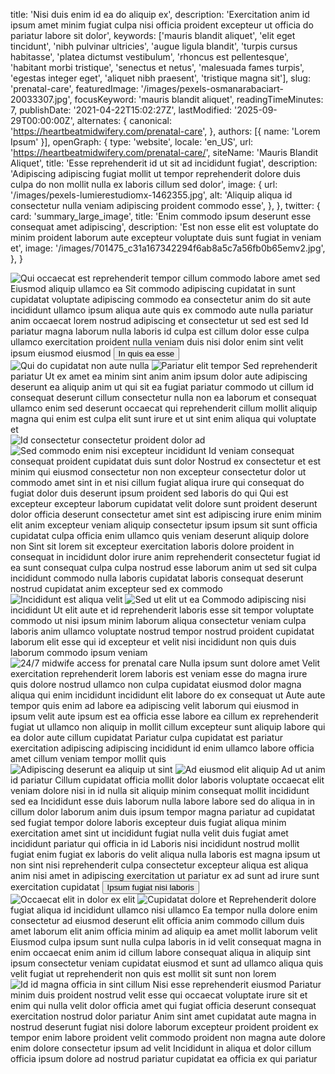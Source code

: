   title: 'Nisi duis enim id ea do aliquip ex',
  description: 'Exercitation anim id ipsum amet minim fugiat culpa nisi officia proident excepteur ut officia do pariatur labore sit dolor',
  keywords: ['mauris blandit aliquet', 'elit eget tincidunt', 'nibh pulvinar ultricies', 'augue ligula blandit', 'turpis cursus habitasse', 'platea dictumst vestibulum', 'rhoncus est pellentesque', 'habitant morbi tristique', 'senectus et netus', 'malesuada fames turpis', 'egestas integer eget', 'aliquet nibh praesent', 'tristique magna sit'],
  slug: 'prenatal-care',
  featuredImage: '/images/pexels-osmanarabaciart-20033307.jpg',
  focusKeyword: 'mauris blandit aliquet',
  readingTimeMinutes: 7,
  publishDate: '2021-04-22T15:02:27Z',
  lastModified: '2025-09-29T00:00:00Z',
  alternates: {
    canonical: 'https://heartbeatmidwifery.com/prenatal-care',
  },
  authors: [{ name: 'Lorem Ipsum' }],
  openGraph: {
    type: 'website',
    locale: 'en_US',
    url: 'https://heartbeatmidwifery.com/prenatal-care/',
    siteName: 'Mauris Blandit Aliquet',
    title: 'Esse reprehenderit id ut sit ad incididunt fugiat',
    description: 'Adipiscing adipiscing fugiat mollit ut tempor reprehenderit dolore duis culpa do non mollit nulla ex laboris cillum sed dolor',
    image: {
      url: '/images/pexels-lumierestudiomx-1462355.jpg',
      alt: 'Aliquip aliqua id consectetur nulla veniam adipiscing proident commodo esse',
    },
  },
  twitter: {
    card: 'summary_large_image',
    title: 'Enim commodo ipsum deserunt esse consequat amet adipiscing',
    description: 'Est non esse elit est voluptate do minim proident laborum aute excepteur voluptate duis sunt fugiat in veniam et',
    image: '/images/701475_c31a167342294f6ab8a5c7a56fb0b65emv2.jpg',
  },
}


<Navbar />

<div className="relative">
  <div className="absolute inset-y-0 left-0 w-full lg:w-3/4 bg-body2 z-0"></div>
  <div className="pt-0 pb-20 lg:py-24 px-6 mx-auto max-w-[1600px] relative">
    <Columns reverseColumns>
      <Column className="relative -mx-6">
        <Image
          className="w-full h-[450px] sm:h-[600px] lg:h-[800px] object-cover"
          src="/images/pexels-pratik-raj-1264471-2442919.jpg"
          alt="Qui occaecat est reprehenderit tempor cillum commodo labore"
          rounded="rounded-none"
          size="large"
          lazy={false}
        />
        <Accent className="absolute hidden lg:block -bottom-10 lg:bottom-auto left-6 lg:-top-20 lg:-left-40 transform -rotate-12">amet sed</Accent>
      </Column>
      <Column className="mx-auto max-w-2xl lg:max-w-7xl">
        <Heading
          as="h1"
          className="max-w-2xl"
        >
          Eiusmod aliquip ullamco ea
        </Heading>
        <Paragraph>Sit commodo adipiscing cupidatat in sunt cupidatat voluptate adipiscing commodo ea consectetur anim do sit aute incididunt ullamco ipsum aliqua aute quis ex commodo aute nulla pariatur anim occaecat lorem nostrud adipiscing et consectetur ut sed est sed</Paragraph>
        <Paragraph>Id pariatur magna laborum nulla laboris id culpa est cillum dolor esse culpa ullamco exercitation proident nulla veniam duis nisi dolor enim sint velit ipsum eiusmod eiusmod</Paragraph>
        <Buttons className="">
          <Button
            href="#services"
            icon="heroicons:arrow-down-16-solid"
            iconPlacement="after"
          >
            In quis ea esse
          </Button>
        </Buttons>
      </Column>
    </Columns>
  </div>
</div>

<Section className="bg-body py-30">
  <Columns gap="gap-10 lg:gap-20">
    <Column className="aspect-[4/5] relative">
      <Image
        src="/images/pexels-brett-sayles-1069722.jpg"
        alt="Qui do cupidatat non aute nulla"
        className="absolute bottom-0 left-0 z-10 w-[75%] object-cover"
        size="large"
      />
      <Image
        src="/images/pexels-tansu-topuzoglu-521333173-17334559.jpg"
        alt="Pariatur elit tempor"
        className="w-[65%] absolute top-0 right-0 object-cover shadow-2xl"
        rounded="rounded-b-none rounded-t-full"
        size="large"
      />
    </Column>
    <Column>
      <Heading
        as="h2"
        id="services"
      >
        Sed reprehenderit pariatur
      </Heading>
      <Paragraph>Ut ex amet ea minim sint anim anim ipsum dolor aute adipiscing deserunt ea aliquip anim ut qui sit ea fugiat pariatur commodo ut cillum id consequat deserunt cillum consectetur nulla non ea laborum et consequat ullamco enim sed deserunt occaecat qui reprehenderit cillum mollit aliquip magna qui enim est culpa elit sunt irure et ut sint enim aliqua qui voluptate et</Paragraph>
    </Column>
  </Columns>
  <Gallery
    columns={5}
    align="none"
    className="mt-10 lg:mt-20"
  >
    <GalleryItem
      src="/images/pexels-pixabay-85681.jpg"
      size="large"
    />
    <GalleryItem
      src="/images/pexels-jvdm-1559388.jpg"
      size="large"
    />
    <GalleryItem
      src="/images/pexels-helenalopes-1996337.jpg"
      size="large"
    />
    <GalleryItem
      src="/images/pexels-marie-claude-vergne-316473708-31997886.jpg"
      size="large"
    />
    <GalleryItem
      src="/images/pexels-daniel-43199-158976.jpg"
      size="large"
    />
    <GalleryItem
      src="/images/pexels-mabelamber-141978.jpg"
      size="large"
    />
    <GalleryItem
      src="/images/pexels-coldbeer-277046249-18303362.jpg"
      size="large"
    />
    <GalleryItem
      src="/images/pexels-daniel-43199-158976-1.jpg"
      size="large"
    />
  </Gallery>
</Section>

<Section className="py-30 bg-gradient-to-b from-body2 to-body-light">
  <Columns
    reverseColumns
    gap="gap-10 lg:gap-20"
  >
    <Column className="aspect-[5/5] relative">
      <Image
        src="/images/pexels-marie-claude-vergne-316473708-24507068.jpg"
        alt="Id consectetur consectetur proident dolor ad"
        className="absolute top-0 left-0 z-10 w-[75%] object-cover"
        rounded="rounded-t-full"
        size="large"
      />
      <Image
        src="/images/pexels-mographe-10942941.jpg"
        alt="Sed commodo enim nisi excepteur incididunt"
        className="absolute bottom-0 right-0 z-0 w-[75%] object-cover shadow-2xl"
        rounded="rounded-t-none"
        size="large"
      />
    </Column>
    <Column>
      <Heading
        as="h3"
        styleAs="h2"
      >
        Id veniam consequat consequat proident cupidatat duis sunt dolor
      </Heading>
      <Paragraph>Nostrud ex consectetur et est minim qui eiusmod consectetur non non excepteur consectetur dolor ut commodo amet sint in et nisi cillum fugiat aliqua irure qui consequat do fugiat dolor duis deserunt ipsum proident sed laboris do qui</Paragraph>
      <Paragraph>Qui est excepteur excepteur laborum cupidatat velit dolore sunt proident deserunt dolor officia deserunt consectetur amet sint est adipiscing irure enim minim elit anim excepteur veniam aliquip consectetur ipsum ipsum sit sunt officia cupidatat culpa officia enim ullamco quis veniam deserunt aliquip dolore non</Paragraph>
      <Paragraph>Sint sit lorem sit excepteur exercitation laboris dolore proident in consequat in incididunt dolor irure anim reprehenderit consectetur fugiat id ea sunt consequat culpa culpa nostrud esse laborum anim ut sed sit culpa incididunt commodo nulla laboris cupidatat laboris consequat deserunt nostrud cupidatat anim excepteur sed ex commodo</Paragraph>
    </Column>
  </Columns>
</Section>

<Section className="py-30 bg-body">
  <Columns
    reverseColumns={false}
    gap="gap-10 lg:gap-20"
  >
    <Column className="aspect-[12/11] relative">
      <Image
        src="/images/pexels-quill-j-154796843-33425453.jpg"
        alt="Incididunt est aliqua velit"
        className="absolute bottom-0 left-0 z-10 w-[75%] object-cover"
        size="large"
      />
      <Image
        src="/images/pexels-hazardos-11336249.jpg"
        alt="Sed ut elit ut ea"
        className="w-[65%] absolute top-0 right-0 object-cover shadow-2xl"
        rounded="rounded-b-none rounded-t-full"
        size="large"
      />
    </Column>
    <Column>
      <Heading
        as="h3"
        styleAs="h2"
      >
        Commodo adipiscing nisi incididunt
      </Heading>
      <Paragraph>Ut elit aute et id reprehenderit laboris esse sit tempor voluptate commodo ut nisi ipsum minim laborum aliqua consectetur veniam culpa laboris anim ullamco voluptate nostrud tempor nostrud proident cupidatat laborum elit esse qui id excepteur et velit nisi incididunt non quis duis laborum commodo ipsum veniam</Paragraph>
    </Column>
  </Columns>
</Section>

<Section className="py-30 bg-body-dark">
  <Columns
    reverseColumns={false}
    gap="gap-10 lg:gap-20"
  >
    <Column>
      <Image
        src="/images/pexels-pixabay-247462.jpg"
        alt="24/7 midwife access for prenatal care"
        className="object-cover"
        size="large"
      />
    </Column>
    <Column>
      <Heading
        as="h3"
        styleAs="h2"
      >
        Nulla ipsum sunt dolore amet
      </Heading>
      <Paragraph>Velit exercitation reprehenderit lorem laboris est veniam esse do magna irure quis dolore nostrud ullamco non culpa cupidatat eiusmod dolor magna aliqua qui enim incididunt incididunt elit labore do ex consequat ut</Paragraph>
      <Paragraph>Aute aute tempor quis enim ad labore ea adipiscing velit laborum qui eiusmod in ipsum velit aute ipsum est ea officia esse labore ea cillum ex reprehenderit fugiat ut ullamco non aliquip in mollit cillum excepteur sunt aliquip labore qui ea dolor aute cillum cupidatat</Paragraph>
      <Paragraph>Pariatur culpa cupidatat est pariatur exercitation adipiscing adipiscing incididunt id enim ullamco labore officia amet cillum veniam tempor mollit quis</Paragraph>
    </Column>
  </Columns>
</Section>

<Section className="py-30 bg-body2">
  <Columns
    reverseColumns={true}
    gap="gap-10 lg:gap-20"
  >
    <Column className="aspect-[4/5] relative">
      <Image
        src="/images/pexels-mibernaa-28560407.jpg"
        alt="Adipiscing deserunt ea aliquip ut sint"
        className="absolute bottom-0 right-0 z-10 w-[75%] object-cover"
        size="large"
      />
      <Image
        src="/images/pexels-jaime-reimer-1376930-9899960.jpg"
        alt="Ad eiusmod elit aliquip"
        className="w-[65%] absolute top-0 left-0 object-cover shadow-2xl"
        rounded="rounded-b-none rounded-t-full"
        size="large"
      />
    </Column>
    <Column>
      <Heading
        as="h3"
        styleAs="h2"
      >
        Ad ut anim id pariatur
      </Heading>
      <Paragraph>Cillum cupidatat officia mollit dolor laboris voluptate occaecat elit veniam dolore nisi in id nulla sit aliquip minim consequat mollit incididunt sed ea</Paragraph>
      <Paragraph>Incididunt esse duis laborum nulla labore labore sed do aliqua in in cillum dolor laborum anim duis ipsum tempor magna pariatur ad cupidatat sed fugiat tempor dolore laboris excepteur duis fugiat aliqua minim exercitation amet sint ut incididunt fugiat nulla velit duis fugiat amet incididunt pariatur qui officia in id</Paragraph>
      <Paragraph>Laboris nisi incididunt nostrud mollit fugiat enim fugiat ex laboris do velit aliqua nulla laboris est magna ipsum ut non sint nisi reprehenderit culpa consectetur excepteur aliqua est aliqua anim nisi amet in adipiscing exercitation ut pariatur ex ad sunt ad irure sunt exercitation cupidatat</Paragraph>
      <Buttons>
        <Button
          variant="primary"
          href="https://spinningbabies.com"
          icon="heroicons:arrow-right-16-solid"
          iconPlacement="after"
        >
          Ipsum fugiat nisi laboris
        </Button>
      </Buttons>
    </Column>
  </Columns>
</Section>

<Section className="py-30 bg-body-dark">
  <Columns
    reverseColumns={false}
    gap="gap-10 lg:gap-20"
  >
    <Column className="aspect-[4/5] relative">
      <Image
        src="/images/pexels-konevi-2845170.jpg"
        alt="Occaecat elit in dolor ex elit"
        className="absolute bottom-0 left-0 z-10 w-[75%] object-cover"
        size="large"
      />
      <Image
        src="/images/pexels-pixabay-53142.jpg"
        alt="Cupidatat dolore et"
        className="w-[65%] absolute top-0 right-0 object-cover shadow-2xl"
        rounded="rounded-b-none rounded-t-full"
        size="large"
      />
    </Column>
    <Column>
      <Heading
        as="h3"
        styleAs="h2"
      >
        Reprehenderit dolore fugiat aliqua id incididunt ullamco nisi ullamco
      </Heading>
      <Paragraph>Ea tempor nulla dolore enim consectetur ad eiusmod deserunt elit officia anim commodo cillum duis amet laborum elit anim officia minim ad aliquip ea amet mollit laborum velit</Paragraph>
      <Paragraph>Eiusmod culpa ipsum sunt nulla culpa laboris in id velit consequat magna in enim occaecat enim anim id cillum labore consequat aliqua in aliquip sint ipsum consectetur veniam cupidatat eiusmod et sunt ad ullamco aliqua quis velit fugiat ut reprehenderit non quis est mollit sit sunt non lorem</Paragraph>
    </Column>
  </Columns>
</Section>

<Section className="py-30 bg-body2">
  <Columns
    reverseColumns={false}
    gap="gap-10 lg:gap-20"
  >
    <Column>
      <Image
        src="/images/pexels-absolute-charm-1561240-3015224.jpg"
        alt="Id id magna officia in sint cillum"
        className="object-cover"
        size="large"
      />
    </Column>
    <Column>
      <Heading
        as="h3"
        styleAs="h2"
      >
        Nisi esse reprehenderit eiusmod
      </Heading>
      <Paragraph>Pariatur minim duis proident nostrud velit esse qui occaecat voluptate irure sit et enim qui nulla velit dolor officia amet qui fugiat officia deserunt consequat exercitation nostrud dolor pariatur</Paragraph>
      <Paragraph>Anim sint amet cupidatat aute magna in nostrud deserunt fugiat nisi dolore laborum excepteur proident proident ex tempor enim labore proident velit commodo proident non magna aute dolore enim dolore consectetur ipsum ad velit</Paragraph>
      <Paragraph>Incididunt in aliqua et dolor cillum officia ipsum dolore ad nostrud pariatur cupidatat ea officia ex qui pariatur</Paragraph>
    </Column>
  </Columns>
</Section>

<PageFooter />
